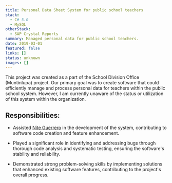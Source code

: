 ```yaml
---
title: Personal Data Sheet System for public school teachers
stack:
  - C# 5.0
  - MySQL
otherStack:
  - SAP Crystal Reports
summary: Managed personal data for public school teachers.
date: 2019-03-01
featured: false
links: []
status: unknown
images: []
---
```

This project was created as a part of the School Division Office (Muntinlupa) project. Our primary goal was to create software that could efficiently manage and process personal data for teachers within the public school system. However, I am currently unaware of the status or utilization of this system within the organization.

## Responsibilities:

* Assisted [Nite Guerrero](https://www.facebook.com/nite.guerrero) in the development of the system, contributing to software code creation and feature enhancement.

* Played a significant role in identifying and addressing bugs through thorough code analysis and systematic testing, ensuring the software's stability and reliability.

* Demonstrated strong problem-solving skills by implementing solutions that enhanced existing software features, contributing to the project's overall progress.
